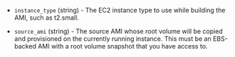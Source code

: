 <!-- Code generated from the comments of the RunConfig struct in builder/common/run_config.go; DO NOT EDIT MANUALLY -->

- `instance_type` (string) - The EC2 instance type to use while building the
  AMI, such as t2.small.

- `source_ami` (string) - The source AMI whose root volume will be copied and
  provisioned on the currently running instance. This must be an EBS-backed
  AMI with a root volume snapshot that you have access to.

<!-- End of code generated from the comments of the RunConfig struct in builder/common/run_config.go; -->
